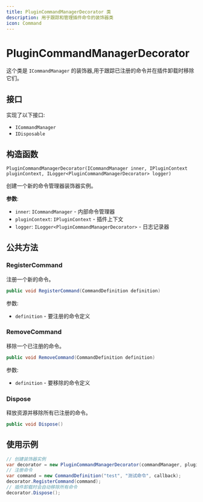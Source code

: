 ```yaml
---
title: PluginCommandManagerDecorator 类
description: 用于跟踪和管理插件命令的装饰器类
icon: Command
---
```


# PluginCommandManagerDecorator

这个类是 `ICommandManager` 的装饰器,用于跟踪已注册的命令并在插件卸载时移除它们。

## 接口     

实现了以下接口:
- `ICommandManager`
- `IDisposable`

## 构造函数


```
PluginCommandManagerDecorator(ICommandManager inner, IPluginContext pluginContext, ILogger<PluginCommandManagerDecorator> logger)
```

创建一个新的命令管理器装饰器实例。

**参数**:
- `inner`: `ICommandManager` - 内部命令管理器
- `pluginContext`: `IPluginContext` - 插件上下文
- `logger`: `ILogger<PluginCommandManagerDecorator>` - 日志记录器

## 公共方法

### RegisterCommand

注册一个新的命令。

```csharp
public void RegisterCommand(CommandDefinition definition)
```

参数:
- `definition` - 要注册的命令定义

### RemoveCommand 

移除一个已注册的命令。

```csharp
public void RemoveCommand(CommandDefinition definition)
```

参数:
- `definition` - 要移除的命令定义

### Dispose

释放资源并移除所有已注册的命令。

```csharp
public void Dispose()
```
## 使用示例

```csharp
// 创建装饰器实例
var decorator = new PluginCommandManagerDecorator(commandManager, pluginContext, logger);
// 注册命令
var command = new CommandDefinition("test", "测试命令", callback);
decorator.RegisterCommand(command);
// 插件卸载时会自动移除所有命令
decorator.Dispose();
```

 

